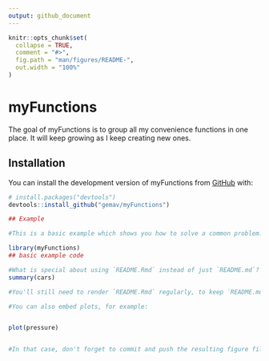 ```yaml
---
output: github_document
---
```


<!-- README.md is generated from README.Rmd. Please edit that file -->

```r
knitr::opts_chunk$set(
  collapse = TRUE,
  comment = "#>",
  fig.path = "man/figures/README-",
  out.width = "100%"
)
```

# myFunctions

<!-- badges: start -->
<!-- badges: end -->

The goal of myFunctions is to group all my convenience functions in one place. It will keep growing as I keep creating new ones.

## Installation

You can install the development version of myFunctions from [GitHub](https://github.com/) with:

``` r
# install.packages("devtools")
devtools::install_github("gemav/myFunctions")
```



```r
## Example

#This is a basic example which shows you how to solve a common problem:

library(myFunctions)
## basic example code
```



```r
#What is special about using `README.Rmd` instead of just `README.md`? You can include R chunks like so:
summary(cars)
```



```r
#You'll still need to render `README.Rmd` regularly, to keep `README.md` up-to-date. `devtools::build_readme()` is handy for this. You could also use GitHub Actions to re-render `README.Rmd` every time you push. An example workflow can be found here: <https://github.com/r-lib/actions/tree/v1/examples>.

#You can also embed plots, for example:


plot(pressure)


#In that case, don't forget to commit and push the resulting figure files, so they display on GitHub and CRAN.
```





